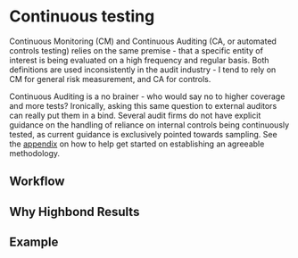 # Continuous testing

Continuous Monitoring (CM) and Continuous Auditing (CA, or automated controls testing) relies on the same premise - that a specific entity of interest is being evaluated on a high frequency and regular basis. Both definitions are used inconsistently in the audit industry - I tend to rely on CM for general risk measurement, and CA for controls.

Continuous Auditing is a no brainer - who would say no to higher coverage and more tests? Ironically, asking this same question to external auditors can really put them in a bind. Several audit firms do not have explicit guidance on the handling of reliance on internal controls being continuously tested, as current guidance is exclusively pointed towards sampling. See the [appendix](#appendixct) on how to help get started on establishing an agreeable methodology.

## Workflow

## Why Highbond Results

## Example

